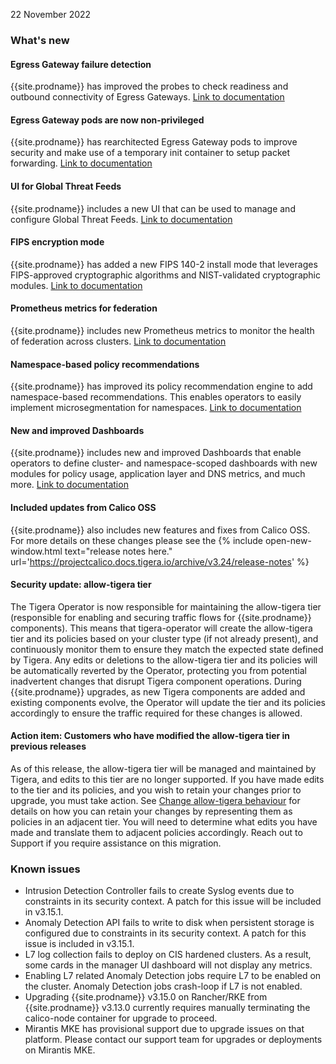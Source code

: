 22 November 2022

### What's new

#### Egress Gateway failure detection 
{{site.prodname}} has improved the probes to check readiness and outbound connectivity of Egress Gateways. [Link to documentation]({{site.baseurl}}/networking/egress/troubleshoot)

#### Egress Gateway pods are now non-privileged
{{site.prodname}} has rearchitected Egress Gateway pods to improve security and make use of a temporary init container to setup packet forwarding. [Link to documentation]({{site.baseurl}}/networking/egress/egress-gateway-on-prem)

#### UI for Global Threat Feeds
{{site.prodname}} includes a new UI that can be used to manage and configure Global Threat Feeds. [Link to documentation]({{site.baseurl}}/reference/resources/globalthreatfeed)

#### FIPS encryption mode
{{site.prodname}} has added a new FIPS 140-2 install mode that leverages FIPS-approved cryptographic algorithms and NIST-validated cryptographic modules.
[Link to documentation]({{site.baseurl}}/maintenance/fips)

#### Prometheus metrics for federation
{{site.prodname}} includes new Prometheus metrics to monitor the health of federation across clusters. [Link to documentation]({{site.baseurl}}/reference/kube-controllers/prometheus)

#### Namespace-based policy recommendations
{{site.prodname}} has improved its policy recommendation engine to add namespace-based recommendations. This enables operators to easily implement microsegmentation for namespaces. [Link to documentation]({{site.baseurl}}/security/generate-policy-recommendation#policy-recommendations-when-and-why)

#### New and improved Dashboards
{{site.prodname}} includes new and improved Dashboards that enable operators to define cluster- and namespace-scoped dashboards with new modules for policy usage, application layer and DNS metrics, and much more. [Link to documentation]({{site.baseurl}}/visibility/get-started-cem)

#### Included updates from Calico OSS
{{site.prodname}} also includes new features and fixes from Calico OSS. For more details on these changes please see the {% include open-new-window.html text="release notes here." url='https://projectcalico.docs.tigera.io/archive/v3.24/release-notes' %}

#### Security update: allow-tigera tier
The Tigera Operator is now responsible for maintaining the allow-tigera tier (responsible for enabling and securing traffic flows for {{site.prodname}} components). This means that tigera-operator will create the allow-tigera tier and its policies based on your cluster type (if not already present), and continuously monitor them to ensure they match the expected state defined by Tigera.
Any edits or deletions to the allow-tigera tier and its policies will be automatically reverted by the Operator, protecting you from potential inadvertent changes that disrupt Tigera component operations. 
During {{site.prodname}} upgrades, as new Tigera components are added and existing components evolve, the Operator will update the tier and its policies accordingly to ensure the traffic required for these changes is allowed.

#### Action item: Customers who have modified the allow-tigera tier in previous releases
As of this release, the allow-tigera tier will be managed and maintained by Tigera, and edits to this tier are no longer supported. If you have made edits to the tier and its policies, and you wish to retain your changes prior to upgrade, you must take action. See [Change allow-tigera behaviour]({{site.baseurl}}/security/allow-tigera) for details on how you can retain your changes by representing them as policies in an adjacent tier. You will need to determine what edits you have made and translate them to adjacent policies accordingly. Reach out to Support if you require assistance on this migration.

### Known issues

- Intrusion Detection Controller fails to create Syslog events due to constraints in its security context. A patch for this issue will be included in v3.15.1.
- Anomaly Detection API fails to write to disk when persistent storage is configured due to constraints in its security context. A patch for this issue is included in v3.15.1.
- L7 log collection fails to deploy on CIS hardened clusters. As a result, some cards in the manager UI dashboard will not display any metrics.
- Enabling L7 related Anomaly Detection jobs require L7 to be enabled on the cluster. Anomaly Detection jobs crash-loop if L7 is not enabled.
- Upgrading {{site.prodname}} v3.15.0 on Rancher/RKE from {{site.prodname}} v3.13.0 currently requires manually terminating the calico-node container for upgrade to proceed.
- Mirantis MKE has provisional support due to upgrade issues on that platform. Please contact our support team for upgrades or deployments on Mirantis MKE.
